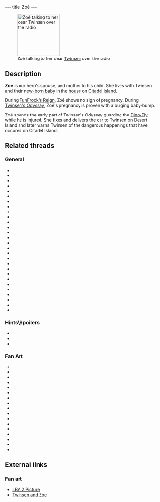 ---
title: Zoé
---

{{Stub}}
{{Infobox Character
 |image=Zoé.jpg
 |race=Quetch
 |gender=Female
 |size=average
 |age=Adult
 |magical=no
 |lba1=yes
 |lba2=yes
 |alignment=sendell
 |occupation=
 |requires=
 |amount=
 |fam1=Twinsen
 |fam2=
 |planet=Twinsun
 |island=Citadel Island
 |building=Twinsen's House
}}
{{Quote
 |[[Twinsen]], rush to the downtown pharmacy and find a cure for the [[Dino-Fly]]! He has just crashed in the garden and looks injured.
 |character=Zoé
 |upon greeting Twinsen, the first scene to start LBA2
 |building=Twinsen's house
 |island=Citadel Island
 |planet=twinsun
 |quoteid=1176}}

{{Quote
 |This statue pays tribute to Zoé and me. Without her, I could have never defeated the infamous [[FunFrock]].
 |character=Twinsen
 |island=Citadel Island
 |planet=twinsun
 |quoteid=1109}}

[[Image:Zoe mike.gif|right|138px|thumb|Zoé talking to her dear [[Twinsen]] over the radio]]

==Description==
'''Zoé''' is our hero's spouse, and mother to his child. She lives with Twinsen and their [[Arthur|new-born baby]] in the [[Twinsen's house|house]] on [[Citadel Island]].

During [[FunFrock's Reign]], Zoé shows no sign of pregnancy. During [[Twinsen's Odyssey]], Zoé's pregnancy is proven with a bulging baby-bump.

Zoé spends the early part of Twinsen's Odyssey guarding the [[Dino-Fly]] while he is injured. She fixes and delivers the car to Twinsen on Desert Island and later warns Twinsen of the dangerous happenings that have occured on Citadel Island.

==Related threads==
===General===
* {{thread|id=10898|title=Does Twinsen REALLY love Zoe`?}}
* {{thread|id=10677|title=after 10 years I'm clueless}}
* {{thread|id=10684|title=Zoe's voice}}
* {{thread|id=10497|title=has anyone noticed this?}}
* {{thread|id=3408|title=about Zoe}}
* {{thread|id=9384|title=Zoe has no ass}}
* {{thread|id=9156|title=Mentioning of Zoé's name}}
* {{thread|id=8927|title=Zoe clone?}}
* {{thread|id=8432|title=Are Twinsen and Zoe married?}}
* {{thread|id=8262|title=It's a girl!}}
* {{thread|id=7924|title=Jobs for Twinsen & Zoe}}
* {{thread|id=7402|title=Quote}}
* {{thread|id=6423|title=Zoe Character Still Doing Voice Acting?}}
* {{thread|id=6433|title=Mistake in Zoé's diary}}
* {{thread|id=6361|title=How will Zoè look like?}}
* {{thread|id=6195|title=have you ever noticed?}}
* {{thread|id=1364|title=Zoe's last words.}}
* {{thread|id=5184|title=Twinsen & Zoe again}}
* {{thread|id=3811|title=Zoe and me}}
* {{thread|id=3647|title=try this in LBA 2}}
* {{thread|id=2325|title=Zoé's Diary}}
* {{thread|id=2109|title=Oh no! Not another...}}
* {{thread|id=1965|title=thebaby (lba2)}}
* {{thread|id=155|title=Twinsun - a happy jolly place? I THINK NOT}}
* {{thread|id=1756|title=bugs}}
* {{thread|id=1279|title=The A4 poster}}
* {{thread|id=530|title=I just played LBA2 again....}}
* {{thread|id=288|title=The Emancipation of Zoé}}

===Hints\Spoilers===
* {{thread|id=9694|title=Holy Shit I Killed Zoe!}}
* {{thread|id=7701|title=get to another place with zoe}}
* {{thread|id=11885|title=2 Zoès???}}

===Fan Art===
* {{thread|id=11581|title=Dark Zoé !!!!}}
* {{thread|id=10941|title=Authur takes control of his destiny...A twinsen Fan comic...(rough)}}
* {{post|id=76367|title=Edited Film Pictures}}
* {{thread|id=10865|title=Pin up}}
* {{thread|id=10857|title=A bit more "full" Zoe try.}}
* {{thread|id=10813|title=Fan Lba 3 zoe design.}}
* {{thread|id=10774|title=Smilies}}
* {{thread|id=10763|title=Some picture.}}
* {{post|id=261759|title=MAD J's Fan Art}}
* {{thread|id=9829|title=Zoe}}
* {{post|id=75498|title=Metal Gear Twinsen}}
* {{post|id=230748|title=3D Twinsen pics (first attempt)}}
* {{thread|id=8393|title=LBA was origianlly invented during the Rock Age!}}
* {{post|id=34221|title=Zoe}}
* {{thread|id=4495|title=Twinsen and Zoe graphite stlye}}
* {{post|id=87488|title=Amazing! LBA3 planning! Wooo!}}
* {{thread|id=3229|title=Lba 3 Cover CD}}

==External links==
===Fan art===
* [http://www.deviantart.com/view/12986693/ LBA 2 Picture]
* [http://www.deviantart.com/view/1047280/ Twinsen and Zoe]

<!-- remove these category links when they're all automated by categorizers...
[[Category:Quetches]]
[[Category:Female characters]]
[[Category:Average characters]]
[[Category:Adult characters]]
[[Category:Citadel Island inhabitants]]
[[Category:Good]] -->